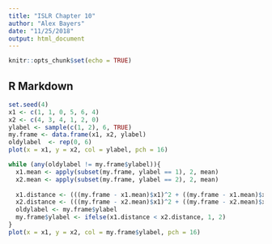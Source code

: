 ```yaml
---
title: "ISLR Chapter 10"
author: "Alex Bayers"
date: "11/25/2018"
output: html_document
---
```


```r
knitr::opts_chunk$set(echo = TRUE)
```

## R Markdown
```r
set.seed(4)
x1 <- c(1, 1, 0, 5, 6, 4)
x2 <- c(4, 3, 4, 1, 2, 0)
ylabel <- sample(c(1, 2), 6, TRUE)
my.frame <- data.frame(x1, x2, ylabel)
oldylabel  <- rep(0, 6)
plot(x = x1, y = x2, col = ylabel, pch = 16)

while (any(oldylabel != my.frame$ylabel)){
  x1.mean <- apply(subset(my.frame, ylabel == 1), 2, mean)
  x2.mean <- apply(subset(my.frame, ylabel == 2), 2, mean)
  
  x1.distance <- (((my.frame - x1.mean)$x1)^2 + ((my.frame - x1.mean)$x2)^2)^.5
  x2.distance <- (((my.frame - x2.mean)$x1)^2 + ((my.frame - x2.mean)$x2)^2)^.5
  oldylabel <- my.frame$ylabel
  my.frame$ylabel <- ifelse(x1.distance < x2.distance, 1, 2)
}
plot(x = x1, y = x2, col = my.frame$ylabel, pch = 16)
```
